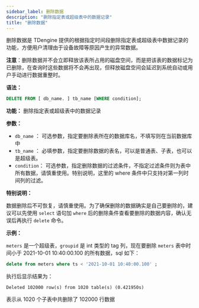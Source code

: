 ```yaml
---
sidebar_label: 删除数据
description: "删除指定表或超级表中的数据记录"
title: "删除数据"
---
```


删除数据是 TDengine 提供的根据指定时间段删除指定表或超级表中数据记录的功能，方便用户清理由于设备故障等原因产生的异常数据。

**注意**：删除数据并不会立即释放该表所占用的磁盘空间，而是把该表的数据标记为已删除，在查询时这些数据将不会再出现，但释放磁盘空间会延迟到系统自动或用户手动进行数据重整时。

**语法：**

```sql
DELETE FROM [ db_name. ] tb_name [WHERE condition];
```

**功能：** 删除指定表或超级表中的数据记录

**参数：**

- `db_name` ： 可选参数，指定要删除表所在的数据库名，不填写则在当前数据库中
- `tb_name` ： 必填参数，指定要删除数据的表名，可以是普通表、子表，也可以是超级表。
- `condition`： 可选参数，指定删除数据的过滤条件，不指定过滤条件则为表中所有数据，请慎重使用。特别说明，这里的 where 条件中只支持对第一列时间列的过滤。

**特别说明：**

数据删除后不可恢复，请慎重使用。为了确保删除的数据确实是自己要删除的，建议可以先使用 `select` 语句加 `where` 后的删除条件查看要删除的数据内容，确认无误后再执行 `delete` 命令。

**示例：**

`meters` 是一个超级表，`groupid` 是 int 类型的 tag 列，现在要删除 `meters` 表中时间小于 2021-10-01 10:40:00.100 的所有数据，sql 如下：

```sql
delete from meters where ts < '2021-10-01 10:40:00.100' ;
```

执行后显示结果为：

```
Deleted 102000 row(s) from 1020 table(s) (0.421950s)
```

表示从 1020 个子表中共删除了 102000 行数据
